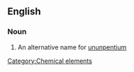 ==English==

===Noun===
{{en-noun|sg=[[eka-]][[bismuth]]|-}}

#  An alternative name for [[ununpentium]]

[[Category:Chemical elements]]